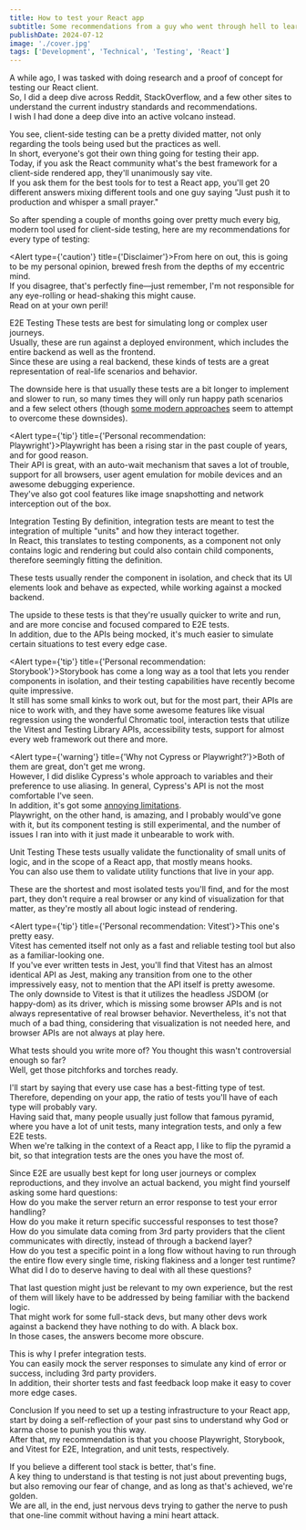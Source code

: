 ```yaml
---
title: How to test your React app
subtitle: Some recommendations from a guy who went through hell to learn them
publishDate: 2024-07-12
image: './cover.jpg'
tags: ['Development', 'Technical', 'Testing', 'React']
---
```


A while ago, I was tasked with doing research and a proof of concept for testing our React client.\
So, I did a deep dive across Reddit, StackOverflow, and a few other sites to understand the current industry standards and recommendations.\
I wish I had done a deep dive into an active volcano instead.

You see, client-side testing can be a pretty divided matter, not only regarding the tools being used but the practices as well.\
In short, everyone's got their own thing going for testing their app.\
Today, if you ask the React community what's the best framework for a client-side rendered app, they'll unanimously say <CodeSnippet>vite</CodeSnippet>.\
If you ask them for the best tools for to test a React app, you'll get 20 different answers mixing different tools and one guy saying "Just push it to production and whisper a small prayer."

So after spending a couple of months going over pretty much every big, modern tool used for client-side testing, here are my recommendations for every type of testing:

<Alert type={'caution'} title={'Disclaimer'}>From here on out, this is going to be my personal opinion, brewed fresh from the depths of my eccentric mind.\
If you disagree, that's perfectly fine—just remember, I'm not responsible for any eye-rolling or head-shaking this might cause.\
Read on at your own peril!</Alert>

<Heading>E2E Testing</Heading>
These tests are best for simulating long or complex user journeys.\
Usually, these are run against a deployed environment, which includes the entire backend as well as the frontend.\
Since these are using a real backend, these kinds of tests are a great representation of real-life scenarios and behavior.

The downside here is that usually these tests are a bit longer to implement and slower to run, so many times they will only run happy path scenarios and a few select others (though <a href="https://www.shaiyallin.com/post/fake-don-t-mock" target='_blank'>some modern approaches</a> seem to attempt to overcome these downsides).

<Alert type={'tip'} title={'Personal recommendation: Playwright'}><CodeSnippet>Playwright</CodeSnippet> has been a rising star in the past couple of years, and for good reason.\
Their API is great, with an auto-wait mechanism that saves a lot of trouble, support for all browsers, user agent emulation for mobile devices and an awesome debugging experience.\
They've also got cool features like image snapshotting and network interception out of the box.</Alert>

<Heading>Integration Testing</Heading>
By definition, integration tests are meant to test the integration of multiple "units" and how they interact together.\
In React, this translates to testing components, as a component not only contains logic and rendering but could also contain child components, therefore seemingly fitting the definition.

These tests usually render the component in isolation, and check that its UI elements look and behave as expected, while working against a mocked backend.

The upside to these tests is that they're usually quicker to write and run, and are more concise and focused compared to E2E tests.\
In addition, due to the APIs being mocked, it's much easier to simulate certain situations to test every edge case.

<Alert type={'tip'} title={'Personal recommendation: Storybook'}><CodeSnippet>Storybook</CodeSnippet> has come a long way as a tool that lets you render components in isolation, and their testing capabilities have recently become quite impressive.\
It still has some small kinks to work out, but for the most part, their APIs are nice to work with, and they have some awesome features like visual regression using the wonderful <CodeSnippet>Chromatic</CodeSnippet> tool, interaction tests that utilize the Vitest and Testing Library APIs, accessibility tests, support for almost every web framework out there and more.</Alert>

<Alert type={'warning'} title={'Why not Cypress or Playwright?'}>Both of them are great, don't get me wrong.\
However, I did dislike <CodeSnippet>Cypress</CodeSnippet>'s whole approach to variables and their preference to use aliasing. In general, <CodeSnippet>Cypress</CodeSnippet>'s API is not the most comfortable I've seen.\
In addition, it's got some <a href="https://docs.cypress.io/guides/references/trade-offs" target='_blank'>annoying limitations</a>.\
<CodeSnippet>Playwright</CodeSnippet>, on the other hand, is amazing, and I probably would've gone with it, but its component testing is still experimental, and the number of issues I ran into with it just made it unbearable to work with.</Alert>

<Heading>Unit Testing</Heading>
These tests usually validate the functionality of small units of logic, and in the scope of a React app, that mostly means hooks.\
You can also use them to validate utility functions that live in your app.

These are the shortest and most isolated tests you'll find, and for the most part, they don't require a real browser or any kind of visualization for that matter, as they're mostly all about logic instead of rendering.

<Alert type={'tip'} title={'Personal recommendation: Vitest'}>This one's pretty easy.\
<CodeSnippet>Vitest</CodeSnippet> has cemented itself not only as a fast and reliable testing tool but also as a familiar-looking one.\
If you've ever written tests in <CodeSnippet>Jest</CodeSnippet>, you'll find that Vitest has an almost identical API as <CodeSnippet>Jest</CodeSnippet>, making any transition from one to the other impressively easy, not to mention that the API itself is pretty awesome.\
The only downside to Vitest is that it utilizes the headless <CodeSnippet>JSDOM</CodeSnippet> (or <CodeSnippet>happy-dom</CodeSnippet>) as its driver, which is missing some browser APIs and is not always representative of real browser behavior. Nevertheless, it's not that much of a bad thing, considering that visualization is not needed here, and browser APIs are not always at play here.</Alert>

<Heading>What tests should you write more of?</Heading>
You thought this wasn't controversial enough so far?\
Well, get those pitchforks and torches ready.

I'll start by saying that every use case has a best-fitting type of test.\
Therefore, depending on your app, the ratio of tests you'll have of each type will probably vary.\
Having said that, many people usually just follow that famous pyramid, where you have a lot of unit tests, many integration tests, and only a few E2E tests.\
When we're talking in the context of a React app, I like to flip the pyramid a bit, so that integration tests are the ones you have the most of.

Since E2E are usually best kept for long user journeys or complex reproductions, and they involve an actual backend, you might find yourself asking some hard questions:\
How do you make the server return an error response to test your error handling?\
How do you make it return specific successful responses to test those?\
How do you simulate data coming from 3rd party providers that the client communicates with directly, instead of through a backend layer?\
How do you test a specific point in a long flow without having to run through the entire flow every single time, risking flakiness and a longer test runtime?\
What did I do to deserve having to deal with all these questions?

That last question might just be relevant to my own experience, but the rest of them will likely have to be addressed by being familiar with the backend logic.\
That might work for some full-stack devs, but many other devs work against a backend they have nothing to do with. A black box.\
In those cases, the answers become more obscure.

This is why I prefer integration tests.\
You can easily mock the server responses to simulate any kind of error or success, including 3rd party providers.\
In addition, their shorter tests and fast feedback loop make it easy to cover more edge cases.

<Heading>Conclusion</Heading>
If you need to set up a testing infrastructure to your React app, start by doing a self-reflection of your past sins to understand why God or karma chose to punish you this way.\
After that, my recommendation is that you choose Playwright, Storybook, and Vitest for E2E, Integration, and unit tests, respectively.

If you believe a different tool stack is better, that's fine.\
A key thing to understand is that testing is not just about preventing bugs, but also removing our fear of change, and as long as that's achieved, we're golden.\
We are all, in the end, just nervous devs trying to gather the nerve to push that one-line commit without having a mini heart attack.
